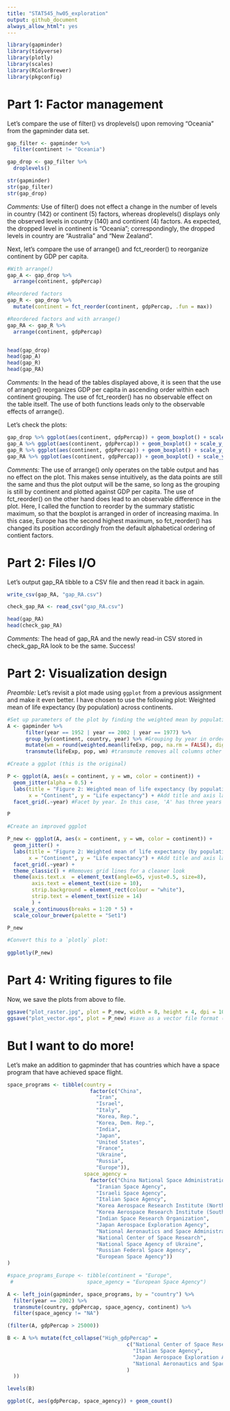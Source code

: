 ```yaml
---
title: "STAT545_hw05_exploration"
output: github_document
always_allow_html": yes
---
```


```r
library(gapminder)
library(tidyverse)
library(plotly)
library(scales)
library(RColorBrewer)
library(pkgconfig)
```

# Part 1: Factor management

Let's compare the use of filter() vs droplevels() upon removing "Oceania" from the gapminder data set.

```r
gap_filter <- gapminder %>% 
  filter(continent != "Oceania")

gap_drop <- gap_filter %>% 
  droplevels()

str(gapminder)
str(gap_filter)
str(gap_drop)

```

*Comments:* Use of filter() does not effect a change in the number of levels in country (142) or continent (5) factors, whereas droplevels() displays only the observed levels in country (140) and continent (4) factors. As expected, the dropped level in continent is "Oceania"; correspondingly, the dropped levels in country are "Australia" and "New Zealand".


Next, let's compare the use of arrange() and fct_reorder() to reorganize continent by GDP per capita.

```r
#With arrange()
gap_A <- gap_drop %>% 
  arrange(continent, gdpPercap)

#Reordered factors
gap_R <- gap_drop %>% 
  mutate(continent = fct_reorder(continent, gdpPercap, .fun = max))

#Reordered factors and with arrange()
gap_RA <- gap_R %>% 
  arrange(continent, gdpPercap)


head(gap_drop)
head(gap_A)
head(gap_R)
head(gap_RA)

```

*Comments:* In the head of the tables displayed above, it is seen that the use of arrange() reorganizes GDP per capita in ascending order within each continent grouping. The use of fct_reorder() has no observable effect on the table itself. The use of both functions leads only to the observable effects of arrange().

Let's check the plots:

```r
gap_drop %>% ggplot(aes(continent, gdpPercap)) + geom_boxplot() + scale_y_log10()
gap_A %>% ggplot(aes(continent, gdpPercap)) + geom_boxplot() + scale_y_log10()
gap_R %>% ggplot(aes(continent, gdpPercap)) + geom_boxplot() + scale_y_log10()
gap_RA %>% ggplot(aes(continent, gdpPercap)) + geom_boxplot() + scale_y_log10()
```

*Comments:* The use of arrange() only operates on the table output and has no effect on the plot. This makes sense intuitively, as the data points are still the same and thus the plot output will be the same, so long as the grouping is still by continent and plotted against GDP per capita. The use of fct_reorder() on the other hand does lead to an observable difference in the plot. Here, I called the function to reorder by the summary statistic maximum, so that the boxplot is arranged in order of increasing maxima. In this case, Europe has the second highest maximum, so fct_reorder() has changed its position accordingly from the default alphabetical ordering of contient factors.

# Part 2: Files I/O

Let's output gap_RA tibble to a CSV file and then read it back in again.

```r
write_csv(gap_RA, "gap_RA.csv")

check_gap_RA <- read_csv("gap_RA.csv")

head(gap_RA)
head(check_gap_RA)
```

*Comments:* The head of gap_RA and the newly read-in CSV stored in check_gap_RA look to be the same. Success!

# Part 2: Visualization design

*Preamble:* Let's revisit a plot made using `ggplot` from a previous assignment and make it even better. I have chosen to use the following plot: Weighted mean of life expectancy (by population) across continents.

```r
#Set up parameters of the plot by finding the weighted mean by population, and then storing in a new tibble, A.
A <- gapminder %>% 
      filter(year == 1952 | year == 2002 | year == 1977) %>% 
      group_by(continent, country, year) %>% #Grouping by year in order to facet plot later
      mutate(wm = round(weighted.mean(lifeExp, pop, na.rm = FALSE), digits = 1)) %>% 
      transmute(lifeExp, pop, wm) #transmute removes all columns other than the ones specified

#Create a ggplot (this is the original)

P <- ggplot(A, aes(x = continent, y = wm, color = continent)) +
  geom_jitter(alpha = 0.5) + 
  labs(title = "Figure 2: Weighted mean of life expectancy (by population) across continents", 
       x = "Continent", y = "Life expectancy") + #Add title and axis labels
  facet_grid(.~year) #Facet by year. In this case, 'A' has three years of data.

P

#Create an improved ggplot

P_new <- ggplot(A, aes(x = continent, y = wm, color = continent)) +
  geom_jitter() + 
  labs(title = "Figure 2: Weighted mean of life expectancy (by population) across continents", 
       x = "Continent", y = "Life expectancy") + #Add title and axis labels
  facet_grid(.~year) +
  theme_classic() + #Removes grid lines for a cleaner look
  theme(axis.text.x  = element_text(angle=65, vjust=0.5, size=8),
        axis.text = element_text(size = 10),
        strip.background = element_rect(colour = "white"),
        strip.text = element_text(size = 14)
        ) +
  scale_y_continuous(breaks = 1:20 * 5) +
  scale_colour_brewer(palette = "Set1")

P_new

#Convert this to a `plotly` plot:
 
ggplotly(P_new)


```

# Part 4: Writing figures to file

Now, we save the plots from above to file.

```r
ggsave("plot_raster.jpg", plot = P_new, width = 8, height = 4, dpi = 100) #save as a raster file format (.jpg)
ggsave("plot_vector.eps", plot = P_new) #save as a vector file format (.eps)

```

# But I want to do more!

Let's make an addition to gapminder that has countries which have a space program that have achieved space flight.

```r
space_programs <- tibble(country = 
                           factor(c("China",
                             "Iran",
                             "Israel",
                             "Italy",
                             "Korea, Rep.", 
                             "Korea, Dem. Rep.",
                             "India",
                             "Japan",
                             "United States",
                             "France",
                             "Ukraine",
                             "Russia",
                             "Europe")),
                         space_agency = 
                           factor(c("China National Space Administration",
                             "Iranian Space Agency",
                             "Israeli Space Agency",
                             "Italian Space Agency", 
                             "Korea Aerospace Research Institute (North)",
                             "Korea Aerospace Research Institute (South)",
                             "Indian Space Research Organization",
                             "Japan Aerospace Exploration Agency",
                             "National Aeronautics and Space Administration",
                             "National Center of Space Research",
                             "National Space Agency of Ukraine",
                             "Russian Federal Space Agency",
                             "European Space Agency"))
)

#space_programs_Europe <- tibble(continent = "Europe",
 #                        space_agency = "European Space Agency")

A <- left_join(gapminder, space_programs, by = "country") %>% 
  filter(year == 2002) %>%
  transmute(country, gdpPercap, space_agency, continent) %>% 
  filter(space_agency != "NA")

(filter(A, gdpPercap > 25000))

B <- A %>% mutate(fct_collapse("High_gdpPercap" = 
                                       c("National Center of Space Research", 
                                         "Italian Space Agency", 
                                         "Japan Aerospace Exploration Agency", 
                                         "National Aeronautics and Space Administration"
                                       )
  ))

levels(B)

ggplot(C, aes(gdpPercap, space_agency)) + geom_count()

```


